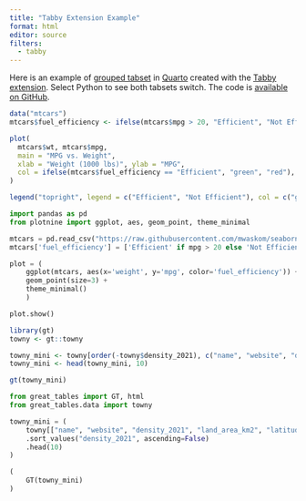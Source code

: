 ```yaml
---
title: "Tabby Extension Example"
format: html
editor: source
filters:
  - tabby
---
```


Here is an example of [grouped tabset](https://quarto.org/docs/output-formats/html-basics.html#tabset-groups) in [Quarto](https://quarto.org/) created with the [Tabby extension](https://quarto.thecoatlessprofessor.com/tabby/). Select Python to see both tabsets switch. The code is [available on GitHub](https://github.com/ivelasq/multilingual-docs/blob/main/tabby-example.qmd).

::: {.tabby}
```r
data("mtcars")
mtcars$fuel_efficiency <- ifelse(mtcars$mpg > 20, "Efficient", "Not Efficient")

plot(
  mtcars$wt, mtcars$mpg,
  main = "MPG vs. Weight",
  xlab = "Weight (1000 lbs)", ylab = "MPG",
  col = ifelse(mtcars$fuel_efficiency == "Efficient", "green", "red"), pch = 19
)

legend("topright", legend = c("Efficient", "Not Efficient"), col = c("green", "red"), pch = 19)
```

```python
import pandas as pd
from plotnine import ggplot, aes, geom_point, theme_minimal

mtcars = pd.read_csv("https://raw.githubusercontent.com/mwaskom/seaborn-data/master/mpg.csv").dropna()
mtcars['fuel_efficiency'] = ['Efficient' if mpg > 20 else 'Not Efficient' for mpg in mtcars['mpg']]

plot = (
    ggplot(mtcars, aes(x='weight', y='mpg', color='fuel_efficiency')) +
    geom_point(size=3) +
    theme_minimal()
    )

plot.show()
```
:::


::: {.tabby}
```r
library(gt)
towny <- gt::towny

towny_mini <- towny[order(-towny$density_2021), c("name", "website", "density_2021", "land_area_km2", "latitude", "longitude")]
towny_mini <- head(towny_mini, 10)

gt(towny_mini)
```

```python
from great_tables import GT, html
from great_tables.data import towny

towny_mini = (
    towny[["name", "website", "density_2021", "land_area_km2", "latitude", "longitude"]]
    .sort_values("density_2021", ascending=False)
    .head(10)
)

(
    GT(towny_mini)
)
```
:::